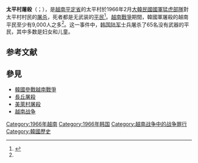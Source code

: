 {{Infobox East Asian
|title=太平村屠殺
<!-- 韓文 -->
|koreantitle=
|context=
|hangul=떠이빈 양민 학살 사건
|hanja=떠이빈 良民 虐殺 事件
|rr=Tteoibin yangmin haksal sageon
|mr=
|koreantext=
<!-- 越南文 -->
|vietnamesetitle=
|vietnamese=Thảm sát Thái Bình
|chunom=
|hantu=惨殺太平
|hannom=
|vietnamesetext=
}}
{{Infobox civilian attack
|title=太平村屠殺
|image=LocationVietnamBinhDinh.png
|caption=[[越南|越南]][[平定省|平定省]]
|location={{flagicon|South Vietnam}} [[南越|南越]]
|target=越南平民
|date=1966年
|time=
|timezone=
|type=[[屠殺|屠殺]]
|fatalities=65
|injuries=
|perps=[[大韓民國國軍|大韓民國國軍]] 
|motive= 
}}

'''太平村屠殺'''（{{vie|v=Thảm sát Thái Bình|hn=惨殺太平}}；{{Kor|諺=떠이빈 양민 학살 사건|漢=떠이빈良民虐殺事件|附=無義文字}}），是[[越南|越南]][[平定省|平定省]]的太平村於1966年2月[[大韓民國國軍|大韓民國國軍]][[大韓民國首都機械化步兵師|猛虎部隊]]對太平村村民的[[屠杀|屠杀]]，死者都是无武装的[[平民|平民]]<ref name=a>{{Cite web |url=http://www.asahi.com/international/history/pdf/08_ch_02.pdf |title=p.15 韓國軍隊的屠殺 民主化後被掲露 |accessdate=2010-09-14 |archive-date=2013-10-29 |archive-url=https://web.archive.org/web/20131029191419/http://www.asahi.com/international/history/pdf/08_ch_02.pdf |dead-url=no }}</ref>。[[越南戰爭|越南戰爭]]期間，韓國軍屠殺的越南平民至少有9,000人之多<ref name=a/>。这一事件中，[[韩国陆军|韩国陆军]]士兵屠杀了65名没有武器的平民，其中多数是妇女和儿童。

==参考文献==
{{Reflist}}

==參見==
*[[韓國參戰越南戰爭|韓國參戰越南戰爭]]
*[[長丘屠殺|長丘屠殺]]
*[[美萊村屠殺|美萊村屠殺]]
*[[越南战争|越南战争]]

[[Category:1966年越南|Category:1966年越南]]
[[Category:1966年韩国|Category:1966年韩国]]
[[Category:越南战争中的战争罪行|Category:越南战争中的战争罪行]]
[[Category:韓國歷史|Category:韓國歷史]]